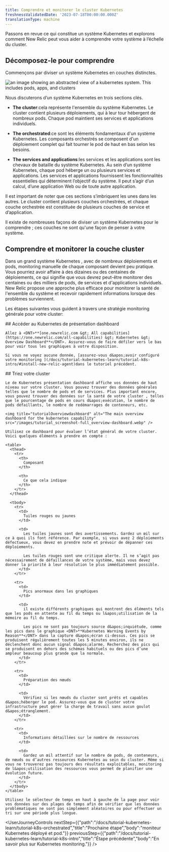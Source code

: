 ```yaml
---
title: Comprendre et monitorer le cluster Kubernetes
freshnessValidatedDate: '2023-07-18T00:00:00.000Z'
translationType: machine
---
```


Passons en revue ce qui constitue un système Kubernetes et explorons comment New Relic peut vous aider à comprendre votre système à l’échelle du cluster.

## Décomposez-le pour comprendre

Commençons par diviser un système Kubernetes en couches distinctes.

<img title="k8sDiagramContext" alt="an image showing an abstracted view of a kubernetes system. This includes pods, apps, and clusters" src="/images/tutorials_diagram_kubernetes-overview.webp" />

Nous discuterons d’un système Kubernetes en trois sections clés.

* <DNT>**The cluster**</DNT>:cela représente l&apos;ensemble du système Kubernetes. Le cluster contient plusieurs déploiements, qui à leur tour hébergent de nombreux pods. Chaque pod maintient ses services et applications individuels.

* <DNT>**The orchestrated**</DNT>:ce sont les éléments fondamentaux d&apos;un système Kubernetes. Les composants orchestrés se composent d&apos;un déploiement complet qui fait tourner le pod de haut en bas selon les besoins.

* <DNT>**The services and applications**</DNT>:les services et les applications sont les chevaux de bataille du système Kubernetes. Au sein d’un système Kubernetes, chaque pod héberge un ou plusieurs services et applications. Les services et applications fournissent les fonctionnalités essentielles qui déterminent l’objectif du système. Il peut s’agir d’un calcul, d’une application Web ou de toute autre application.

Il est important de noter que ces sections s’imbriquent les unes dans les autres. Le cluster contient plusieurs couches orchestrées, et chaque couche orchestrée est constituée de plusieurs couches de service et d’application.

<Callout variant="important">
  Il existe de nombreuses façons de diviser un système Kubernetes pour le comprendre ; ces couches ne sont qu&apos;une façon de penser à votre système.
</Callout>

## Comprendre et monitorer la couche cluster

Dans un grand système Kubernetes , avec de nombreux déploiements et pods, monitoring manuelle de chaque composant devient peu pratique. Vous pourriez avoir affaire à des dizaines ou des centaines de déploiements, ce qui signifie que vous devrez peut-être monitorer des centaines ou des milliers de pods, de services et d&apos;applications individuels. New Relic propose une approche plus efficace pour monitorer la santé de l&apos;ensemble du système et recevoir rapidement <InlinePopover type="alerts" />informations lorsque des problèmes surviennent.

Les étapes suivantes vous guident à travers une stratégie monitoring générale pour votre cluster:

<Steps>
  <Step>
    ## Accéder au Kubernetes de présentation dashboard

    Allez à <DNT>**[one.newrelic.com &gt; All capabilities](https://one.newrelic.com/all-capabilities) &gt; Kubernetes &gt; Overview Dashboard**</DNT>. Assurez-vous de faire défiler vers le bas pour voir tous les graphiques à votre disposition.

    Si vous ne voyez aucune donnée, [assurez-vous d&apos;avoir configuré votre monitoring ](/docs/tutorial-kubernetes-learn/tutorial-k8s-intro/#install-new-relic-agent)dans le tutoriel précédent.
  </Step>

  <Step>
    ## Triez votre cluster

    Le de Kubernetes présentation dashboard affiche vos données de haut niveau sur votre cluster. Vous pouvez trouver des données générales telles que le nombre de pods et de services. Plus important encore, vous pouvez trouver des données sur la santé de votre cluster , telles que le pourcentage de pods en cours d&apos;exécution, le nombre de pods défaillants, le nombre de redémarrages de conteneurs, etc.

    <img title="tutorialOverviewdashboard" alt="The main overview dashboard for the kubernetes capability" src="/images/tutorial_screenshot-full_overview-dashboard.webp" />

    Utilisez ce dashboard pour évaluer l’état général de votre cluster. Voici quelques éléments à prendre en compte :

    <table>
      <thead>
        <tr>
          <th>
            Composant
          </th>

          <th>
            Ce que cela indique
          </th>
        </tr>
      </thead>

      <tbody>
        <tr>
          <td>
            Tuiles rouges ou jaunes
          </td>

          <td>
            Les tuiles jaunes sont des avertissements. Gardez un œil sur ce à quoi ils font référence. Par exemple, si vous avez 2 déploiements défectueux, vous devez en prendre note et prévoir de dépanner ces déploiements.

            Les tuiles rouges sont une critique alerte. Il ne s’agit pas nécessairement de défaillances de votre système, mais vous devez donner la priorité à leur résolution le plus immédiatement possible.
          </td>
        </tr>

        <tr>
          <td>
            Pics anormaux dans les graphiques
          </td>

          <td>
            il existe différents graphiques qui montrent des éléments tels que les pods en attente au fil du temps ou l&apos;utilisation de la mémoire au fil du temps.

            Les pics ne sont pas toujours source d&apos;inquiétude, comme les pics dans le graphique <DNT>**Kubernetes Warning Events by Reason**</DNT> dans la capture d&apos;écran ci-dessus. Ces pics se produisent régulièrement toutes les 5 minutes environ, ils ne déclenchent donc aucun signal d&apos;alarme. Recherchez des pics qui se produisent en dehors des schémas habituels ou des pics d’une ampleur beaucoup plus grande que la normale.
          </td>
        </tr>

        <tr>
          <td>
            Préparation des nœuds
          </td>

          <td>
            Vérifiez si les nœuds du cluster sont prêts et capables d&apos;héberger le pod. Assurez-vous que de cluster votre infrastructure peut gérer la charge de travail sans aucun goulot d&apos;étranglement.
          </td>
        </tr>

        <tr>
          <td>
            Informations détaillées sur le nombre de ressources
          </td>

          <td>
            Gardez un œil attentif sur le nombre de pods, de conteneurs, de nœuds ou d’autres ressources Kubernetes au sein du cluster. Même si vous ne trouverez pas toujours des résultats exploitables, monitoring de l&apos;utilisation des ressources vous permet de planifier une évolution future.
          </td>
        </tr>
      </tbody>
    </table>

    Utilisez le sélecteur de temps en haut à gauche de la page pour voir vos données sur des plages de temps afin de vérifier que les données problématiques ne sont pas simplement aléatoires ou pour effectuer un tri sur une période plus longue.
  </Step>
</Steps>

<UserJourneyControls nextStep={{"path":"/docs/tutorial-kubernetes-learn/tutorial-k8s-orchestrated","title":"Prochaine étape","body":"moniteur Kubernetes déployé et pod."}} previousStep={{"path":"/docs/tutorial-kubernetes-learn/tutorial-k8s-intro","title":"Étape précédente","body":"En savoir plus sur Kubernetes monitoring."}} />
